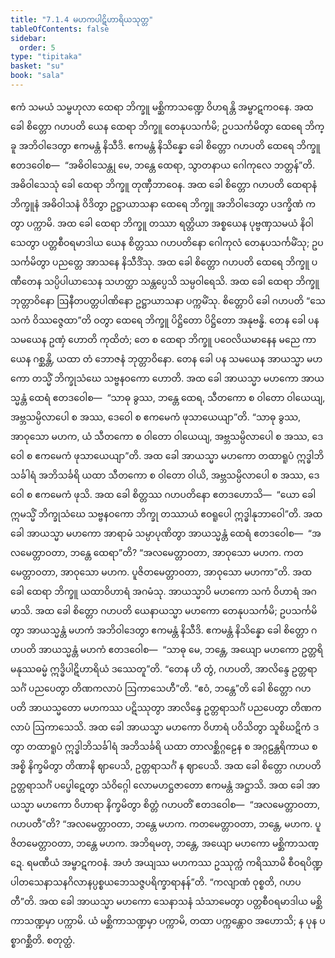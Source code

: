 ```yaml
---
title: "7.1.4 မဟကပါဋိဟာရိယသုတ္တ"
tableOfContents: false
sidebar:
  order: 5
type: "tipitaka"
basket: "su"
book: "sala"
---
```



<DynamicBreadcrumb />

<Division number="346" book="sala">

<Paragraph number="1493" book="sala">
ဧကံ သမယံ သမ္ဗဟုလာ ထေရာ ဘိက္ခူ မစ္ဆိကာသဏ္ဍေ ဝိဟရန္တိ အမ္ဗာဋကဝနေ. အထ ခေါ စိတ္တော ဂဟပတိ ယေန ထေရာ ဘိက္ခူ တေနုပသင်္ကမိ; ဥပသင်္ကမိတွာ ထေရေ ဘိက္ခူ အဘိဝါဒေတွာ ဧကမန္တံ နိသီဒိ. ဧကမန္တံ နိသိန္နော ခေါ စိတ္တော ဂဟပတိ ထေရေ ဘိက္ခူ ဧတဒဝေါစ—  “အဓိဝါသေန္တု မေ, ဘန္တေ ထေရာ, သွာတနာယ ဂေါကုလေ ဘတ္တန်”တိ. အဓိဝါသေသုံ ခေါ ထေရာ ဘိက္ခူ တုဏှီဘာဝေန. အထ ခေါ စိတ္တော ဂဟပတိ ထေရာနံ ဘိက္ခူနံ အဓိဝါသနံ ဝိဒိတွာ ဥဋ္ဌာယာသနာ ထေရေ ဘိက္ခူ အဘိဝါဒေတွာ ပဒက္ခိဏံ ကတွာ ပက္ကာမိ. အထ ခေါ ထေရာ ဘိက္ခူ တဿာ ရတ္တိယာ အစ္စယေန ပုဗ္ဗဏှသမယံ နိဝါသေတွာ ပတ္တစီဝရမာဒါယ ယေန စိတ္တဿ ဂဟပတိနော ဂေါကုလံ တေနုပသင်္ကမိံသု; ဥပသင်္ကမိတွာ ပညတ္တေ အာသနေ နိသီဒိံသု.
</Paragraph>

<Paragraph number="1494" book="sala">
အထ ခေါ စိတ္တော ဂဟပတိ ထေရေ ဘိက္ခူ ပဏီတေန သပ္ပိပါယာသေန သဟတ္ထာ သန္တပ္ပေသိ သမ္ပဝါရေသိ. အထ ခေါ ထေရာ ဘိက္ခူ ဘုတ္တာဝိနော ဩနီတပတ္တပါဏိနော ဥဋ္ဌာယာသနာ ပက္ကမိံသု. စိတ္တောပိ ခေါ ဂဟပတိ “သေသကံ ဝိဿဇ္ဇေထာ”တိ ဝတွာ ထေရေ ဘိက္ခူ ပိဋ္ဌိတော ပိဋ္ဌိတော အနုဗန္ဓိ. တေန ခေါ ပန သမယေန ဥဏှံ ဟောတိ ကုထိတံ; တေ စ ထေရာ ဘိက္ခူ ပဝေလိယမာနေန မညေ ကာယေန ဂစ္ဆန္တိ, ယထာ တံ ဘောဇနံ ဘုတ္တာဝိနော.
</Paragraph>

<Paragraph number="1495" book="sala">
တေန ခေါ ပန သမယေန အာယသ္မာ မဟကော တသ္မိံ ဘိက္ခုသံဃေ သဗ္ဗနဝကော ဟောတိ. အထ ခေါ အာယသ္မာ မဟကော အာယသ္မန္တံ ထေရံ ဧတဒဝေါစ—  “သာဓု ခွဿ, ဘန္တေ ထေရ, သီတကော စ ဝါတော ဝါယေယျ, အဗ္ဘသမ္ပိလာပေါ စ အဿ, ဒေဝေါ စ ဧကမေကံ ဖုသာယေယျာ”တိ.
</Paragraph>

<Paragraph number="1496" book="sala">
“သာဓု ခွဿ, အာဝုသော မဟက, ယံ သီတကော စ ဝါတော ဝါယေယျ, အဗ္ဘသမ္ပိလာပေါ စ အဿ, ဒေဝေါ စ ဧကမေကံ ဖုသာယေယျာ”တိ. အထ ခေါ အာယသ္မာ မဟကော တထာရူပံ ဣဒ္ဓါဘိသင်္ခါရံ အဘိသင်္ခရိ ယထာ သီတကော စ ဝါတော ဝါယိ, အဗ္ဘသမ္ပိလာပေါ စ အဿ, ဒေဝေါ စ ဧကမေကံ ဖုသိ. အထ ခေါ စိတ္တဿ ဂဟပတိနော ဧတဒဟောသိ—  “ယော ခေါ ဣမသ္မိံ ဘိက္ခုသံဃေ သဗ္ဗနဝကော ဘိက္ခု တဿာယံ ဧဝရူပေါ ဣဒ္ဓါနုဘာဝေါ”တိ. အထ ခေါ အာယသ္မာ မဟကော အာရာမံ သမ္ပာပုဏိတွာ အာယသ္မန္တံ ထေရံ ဧတဒဝေါစ—  “အလမေတ္တာဝတာ, ဘန္တေ ထေရာ”တိ? “အလမေတ္တာဝတာ, အာဝုသော မဟက. ကတမေတ္တာဝတာ, အာဝုသော မဟက. ပူဇိတမေတ္တာဝတာ, အာဝုသော မဟကာ”တိ. အထ ခေါ ထေရာ ဘိက္ခူ ယထာဝိဟာရံ အဂမံသု. အာယသ္မာပိ မဟကော သကံ ဝိဟာရံ အဂမာသိ.
</Paragraph>

<Paragraph number="1497" book="sala">
အထ ခေါ စိတ္တော ဂဟပတိ ယေနာယသ္မာ မဟကော တေနုပသင်္ကမိ; ဥပသင်္ကမိတွာ အာယသ္မန္တံ မဟကံ အဘိဝါဒေတွာ ဧကမန္တံ နိသီဒိ. ဧကမန္တံ နိသိန္နော ခေါ စိတ္တော ဂဟပတိ အာယသ္မန္တံ မဟကံ ဧတဒဝေါစ—  “သာဓု မေ, ဘန္တေ, အယျော မဟကော ဥတ္တရိ မနုဿဓမ္မံ ဣဒ္ဓိပါဋိဟာရိယံ ဒဿေတူ”တိ. “တေန ဟိ တွံ, ဂဟပတိ, အာလိန္ဒေ ဥတ္တရာသင်္ဂံ ပညပေတွာ တိဏကလာပံ ဩကာသေဟီ”တိ. “ဧဝံ, ဘန္တေ”တိ ခေါ စိတ္တော ဂဟပတိ အာယသ္မတော မဟကဿ ပဋိဿုတွာ အာလိန္ဒေ ဥတ္တရာသင်္ဂံ ပညပေတွာ တိဏကလာပံ ဩကာသေသိ. အထ ခေါ အာယသ္မာ မဟကော ဝိဟာရံ ပဝိသိတွာ သူစိဃဋိကံ ဒတွာ တထာရူပံ ဣဒ္ဓါဘိသင်္ခါရံ အဘိသင်္ခရိ ယထာ တာလစ္ဆိဂ္ဂဠေန စ အဂ္ဂဠန္တရိကာယ စ အစ္စိ နိက္ခမိတွာ တိဏာနိ ဈာပေသိ, ဥတ္တရာသင်္ဂံ န ဈာပေသိ. အထ ခေါ စိတ္တော ဂဟပတိ ဥတ္တရာသင်္ဂံ ပပ္ဖေါဋေတွာ သံဝိဂ္ဂေါ လောမဟဋ္ဌဇာတော ဧကမန္တံ အဋ္ဌာသိ. အထ ခေါ အာယသ္မာ မဟကော ဝိဟာရာ နိက္ခမိတွာ စိတ္တံ ဂဟပတိံ ဧတဒဝေါစ—  “အလမေတ္တာဝတာ, ဂဟပတီ”တိ?
</Paragraph>

<Paragraph number="1498" book="sala">
“အလမေတ္တာဝတာ, ဘန္တေ မဟက. ကတမေတ္တာဝတာ, ဘန္တေ, မဟက. ပူဇိတမေတ္တာဝတာ, ဘန္တေ မဟက. အဘိရမတု, ဘန္တေ, အယျော မဟကော မစ္ဆိကာသဏ္ဍေ. ရမဏီယံ အမ္ဗာဋကဝနံ. အဟံ အယျဿ မဟကဿ ဥဿုက္ကံ ကရိဿာမိ စီဝရပိဏ္ဍပါတသေနာသနဂိလာနပ္ပစ္စယဘေသဇ္ဇပရိက္ခာရာနန်”တိ. “ကလျာဏံ ဝုစ္စတိ, ဂဟပတီ”တိ. အထ ခေါ အာယသ္မာ မဟကော သေနာသနံ သံသာမေတွာ ပတ္တစီဝရမာဒါယ မစ္ဆိကာသဏ္ဍမှာ ပက္ကာမိ. ယံ မစ္ဆိကာသဏ္ဍမှာ ပက္ကာမိ, တထာ ပက္ကန္တောဝ အဟောသိ; န ပုန ပစ္စာဂစ္ဆီတိ.

</Paragraph>
</Division>

<Paragraph number="1499" type="center" book="sala">
စတုတ္ထံ.
</Paragraph>